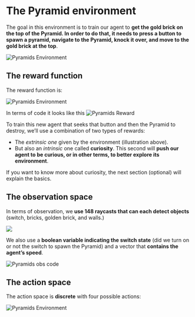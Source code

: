 # The Pyramid environment

The goal in this environment is to train our agent to **get the gold brick on the top of the Pyramid. In order to do that, it needs to press a button to spawn a pyramid, navigate to the Pyramid, knock it over, and move to the gold brick at the top**.

<img src="https://huggingface.co/datasets/huggingface-deep-rl-course/course-images/resolve/main/en/unit7/pyramids.png" alt="Pyramids Environment"/>


## The reward function

The reward function is:

<img src="https://huggingface.co/datasets/huggingface-deep-rl-course/course-images/resolve/main/en/unit7/pyramids-reward.png" alt="Pyramids Environment"/>

In terms of code it looks like this
<img src="https://huggingface.co/datasets/huggingface-deep-rl-course/course-images/resolve/main/en/unit7/pyramids-reward-code.png" alt="Pyramids Reward"/>

To train this new agent that seeks that button and then the Pyramid to destroy, we’ll use a combination of two types of rewards:

- The *extrinsic one* given by the environment (illustration above).
- But also an *intrinsic* one called **curiosity**. This second will **push our agent to be curious, or in other terms, to better explore its environment**.

If you want to know more about curiosity, the next section (optional) will explain the basics.

## The observation space

In terms of observation, we **use 148 raycasts that can each detect objects** (switch, bricks, golden brick, and walls.)

<img src="https://huggingface.co/datasets/huggingface-deep-rl-course/course-images/resolve/main/en/unit7/pyramids_raycasts.png"/>

We also use a **boolean variable indicating the switch state** (did we turn on or not the switch to spawn the Pyramid) and a vector that **contains the agent’s speed**.

<img src="https://huggingface.co/datasets/huggingface-deep-rl-course/course-images/resolve/main/en/unit7/pyramids-obs-code.png" alt="Pyramids obs code"/>


## The action space

The action space is **discrete** with four possible actions:

<img src="https://huggingface.co/datasets/huggingface-deep-rl-course/course-images/resolve/main/en/unit7/pyramids-action.png" alt="Pyramids Environment"/>

